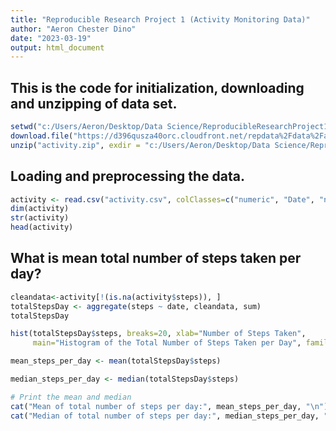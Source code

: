 ```yaml
---
title: "Reproducible Research Project 1 (Activity Monitoring Data)"
author: "Aeron Chester Dino"
date: "2023-03-19"
output: html_document
---
```


## This is the code for initialization, downloading and unzipping of data set.
```r
setwd("c:/Users/Aeron/Desktop/Data Science/ReproducibleResearchProject1")
download.file("https://d396qusza40orc.cloudfront.net/repdata%2Fdata%2Factivity.zip", destfile = "activity.zip")
unzip("activity.zip", exdir = "c:/Users/Aeron/Desktop/Data Science/ReproducibleResearchProject1")

```

## Loading and preprocessing the data.

```r
activity <- read.csv("activity.csv", colClasses=c("numeric", "Date", "numeric"))
dim(activity)
str(activity)
head(activity)


```
## What is mean total number of steps taken per day?
```r
cleandata<-activity[!(is.na(activity$steps)), ]
totalStepsDay <- aggregate(steps ~ date, cleandata, sum)
totalStepsDay

hist(totalStepsDay$steps, breaks=20, xlab="Number of Steps Taken", 
     main="Histogram of the Total Number of Steps Taken per Day", family="serif")

mean_steps_per_day <- mean(totalStepsDay$steps)

median_steps_per_day <- median(totalStepsDay$steps)

# Print the mean and median
cat("Mean of total number of steps per day:", mean_steps_per_day, "\n")
cat("Median of total number of steps per day:", median_steps_per_day, "\n")

```


